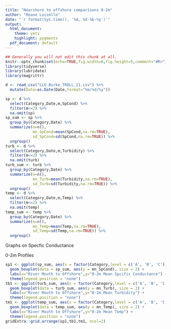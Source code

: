 ---
title: "Nearshore to offshore comparisons 0-2m"
author: "Reane Loiselle"
date: "`r format(Sys.time(), '%A, %d-%b-%y')`"
output:
  html_document:
    theme: yeti
    highlight: pygments
  pdf_document: default
---

```{r setup, echo=FALSE, message=FALSE, warning=FALSE, results="hide"}
## Generally you will not edit this chunk at all.
knitr::opts_chunk$set(echo=TRUE,fig.width=8,fig.height=5,comment="#R>")
library(tidyverse)
library(lubridate)
library(magrittr)
```

<!---- set working directory ---->
```{r,echo=FALSE}
d <- read_csv("LLO_Burke_TROLL_21.csv") %>%
  mutate(Date=as.Date(Date,format="%m/%d/%y"))
```

<!----Chunk selecting data and filter <2 m, then creating means and standard deviation for every date at every category. ---->
```{r, results='hide',echo=FALSE}
sp <- d %>%
  select(Category,Date,m,SpCond) %>%
  filter(m<=2) %>%
  na.omit(sp)
sp_sum <- sp %>%
  group_by(Category,Date) %>%
  summarize(n=n(),
            mn_SpCond=mean(SpCond,na.rm=TRUE),
            sd_SpCond=sd(SpCond,na.rm=TRUE)) %>% 
  ungroup() 
turb <- d %>%
  select(Category,Date,m,Turbidity) %>%
  filter(m<=2) %>%
  na.omit(turb)
turb_sum <- turb %>%
  group_by(Category,Date) %>%
  summarize(n=n(),
            mn_Turb=mean(Turbidity,na.rm=TRUE),
            sd_Turb=sd(Turbidity,na.rm=TRUE)) %>% 
  ungroup() 
temp <- d %>%
  select(Category,Date,m,Temp) %>%
  filter(m<=2) %>%
  na.omit(temp)
temp_sum <- temp %>%
  group_by(Category,Date) %>%
  summarize(n=n(),
            mn_Temp=mean(Temp,na.rm=TRUE),
            sd_Temp=sd(Temp,na.rm=TRUE)) %>%
  ungroup() 
```
Graphs on Specfic Conductance

0-2m Profiles
```{r}
sp1 <- ggplot(sp_sum, aes(x = factor(Category,level = c('A', 'B', 'C')),y= mn_SpCond,color = Category)) +
  geom_boxplot(data = sp_sum, aes(y = mn_SpCond), size = 2) +
  labs(x="River Mouth to Offshore",y="0-2m Mean Spcific Conductance") +
  theme(legend.position = "none")
tb1 <- ggplot(turb_sum, aes(x = factor(Category,level = c('A', 'B', 'C')),y= mn_Turb,color = Category)) +
  geom_boxplot(data = turb_sum, aes(y = mn_Turb), size = 2) +
  labs(x="River Mouth to Offshore",y="0-2m Mean Turbidity") +
  theme(legend.position = "none")
tm1 <- ggplot(temp_sum, aes(x = factor(Category,level = c('A', 'B', 'C')),y= mn_SpCond,color = Category)) +
  geom_boxplot(data = temp_sum, aes(y = mn_Temp), size = 2) +
  labs(x="River Mouth to Offshore",y="0-2m Mean Temp") +
  theme(legend.position = "none")
gridExtra::grid.arrange(sp1,tb1,tm1, ncol=2)


```


